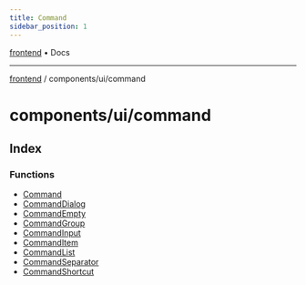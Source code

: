 ```yaml
---
title: Command
sidebar_position: 1
---
```


[frontend](./command/../../..) • Docs

***

[frontend](./command/../../..) / components/ui/command

# components/ui/command

## Index

### Functions

- [Command](./command/functions/Command)
- [CommandDialog](./command/functions/CommandDialog)
- [CommandEmpty](./command/functions/CommandEmpty)
- [CommandGroup](./command/functions/CommandGroup)
- [CommandInput](./command/functions/CommandInput)
- [CommandItem](./command/functions/CommandItem)
- [CommandList](./command/functions/CommandList)
- [CommandSeparator](./command/functions/CommandSeparator)
- [CommandShortcut](./command/functions/CommandShortcut)
